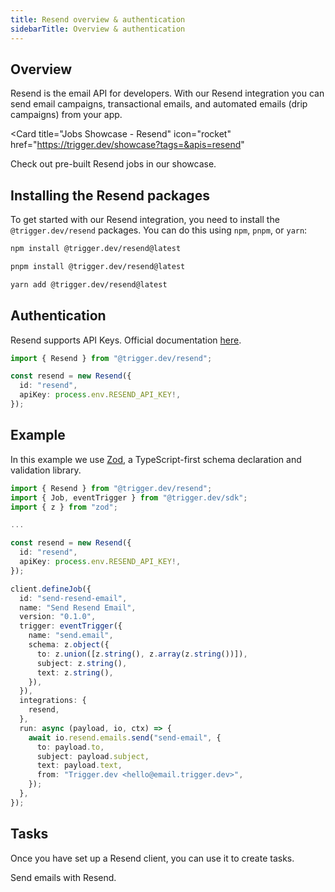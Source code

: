 ```yaml
---
title: Resend overview & authentication
sidebarTitle: Overview & authentication
---
```


## Overview

Resend is the email API for developers. With our Resend integration you can send email campaigns, transactional emails, and automated emails (drip campaigns) from your app.

<Card
  title="Jobs Showcase - Resend"
  icon="rocket"
  href="https://trigger.dev/showcase?tags=&apis=resend"
>
  Check out pre-built Resend jobs in our showcase.
</Card>

## Installing the Resend packages

To get started with our Resend integration, you need to install the `@trigger.dev/resend` packages. You can do this using `npm`, `pnpm`, or `yarn`:

<CodeGroup>

```bash npm
npm install @trigger.dev/resend@latest
```

```bash pnpm
pnpm install @trigger.dev/resend@latest
```

```bash yarn
yarn add @trigger.dev/resend@latest
```

</CodeGroup>

## Authentication

Resend supports API Keys. Official documentation [here](https://resend.com/docs/api-reference/api-keys/create-api-key).

```ts
import { Resend } from "@trigger.dev/resend";

const resend = new Resend({
  id: "resend",
  apiKey: process.env.RESEND_API_KEY!,
});
```

## Example

In this example we use [Zod](/documentation/guides/zod), a TypeScript-first schema declaration and validation library.

```ts
import { Resend } from "@trigger.dev/resend";
import { Job, eventTrigger } from "@trigger.dev/sdk";
import { z } from "zod";

...

const resend = new Resend({
  id: "resend",
  apiKey: process.env.RESEND_API_KEY!,
});

client.defineJob({
  id: "send-resend-email",
  name: "Send Resend Email",
  version: "0.1.0",
  trigger: eventTrigger({
    name: "send.email",
    schema: z.object({
      to: z.union([z.string(), z.array(z.string())]),
      subject: z.string(),
      text: z.string(),
    }),
  }),
  integrations: {
    resend,
  },
  run: async (payload, io, ctx) => {
    await io.resend.emails.send("send-email", {
      to: payload.to,
      subject: payload.subject,
      text: payload.text,
      from: "Trigger.dev <hello@email.trigger.dev>",
    });
  },
});
```

## Tasks

Once you have set up a Resend client, you can use it to create tasks.

<Card title="Tasks" icon="sparkles" href="/integrations/apis/resend-tasks">
  Send emails with Resend.
</Card>

